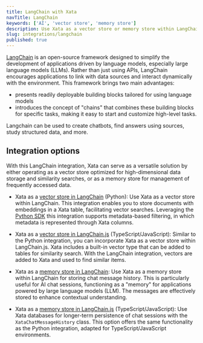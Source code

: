 ```yaml
---
title: LangChain with Xata
navTitle: LangChain
keywords: ['AI', 'vector store', 'memory store']
description: Use Xata as a vector store or memory store within LangChain
slug: integrations/langchain
published: true
---
```


[LangChain](https://www.langchain.com/) is an open-source framework designed to simplify the development of applications driven by language models, especially large language models (LLMs). 
Rather than just using APIs, LangChain encourages applications to link with data sources and interact dynamically with the environment. This framework brings two main advantages:

- presents readily deployable building blocks tailored for using language models
- introduces the concept of "chains" that combines these building blocks for specific tasks, making it easy to start and customize high-level tasks. 

Langchain can be used to create chatbots, find answers using sources, study structured data, and more.


## Integration options

With this LangChain integration, Xata can serve as a versatile solution by either operating as a vector store optimized for high-dimensional data storage and similarity searches, or as a memory store for management of frequently accessed data.

- Xata as a [vector store in LangChain](https://python.langchain.com/docs/integrations/vectorstores/xata) (Python): Use Xata as a vector store within LangChain. This integration enables you to store documents with embeddings in a Xata table, facilitating vector searches. Leveraging the [Python SDK](/docs/sdk/python/overview) this integration supports metadata-based filtering, in which metadata is represented through Xata columns.

- Xata as a [vector store in LangChain.js](https://js.langchain.com/docs/modules/data_connection/vectorstores/integrations/xata) (TypeScript/JavaScript): Similar to the Python integration, you can incorporate Xata as a vector store within LangChain.js. Xata includes a built-in vector type that can be added to tables for similarity search. With the LangChain integration, vectors are added to Xata and used to find similar items.

- Xata as a [memory store in LangChain](https://python.langchain.com/docs/integrations/memory/xata_chat_message_history): Use Xata as a memory store within LangChain for storing chat message history. This is particularly useful for AI chat sessions, functioning as a "memory" for applications powered by large language models (LLM). The messages are effectively stored to enhance contextual understanding.

- Xata as a [memory store in LangChain.js](https://js.langchain.com/docs/modules/memory/integrations/xata) (TypeScript/JavaScript): Use Xata databases for longer-term persistence of chat sessions with the `XataChatMessageHistory` class. This option offers the same functionality as the Python integration, adapted for TypeScript/JavaScript environments. 

